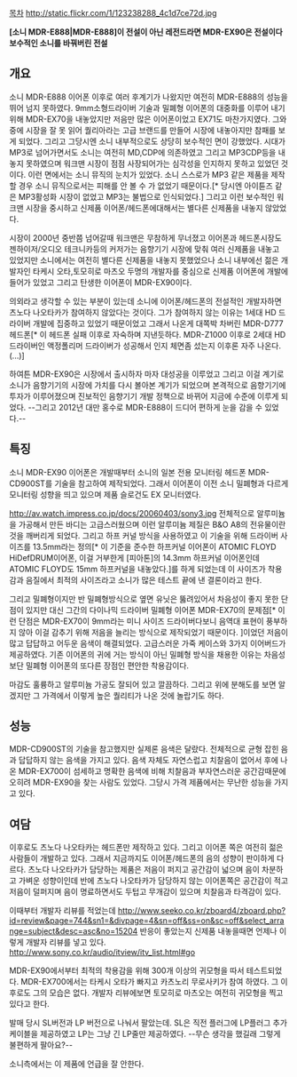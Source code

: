 [[목차]]
http://static.flickr.com/1/123238288_4c1d7ce72d.jpg

'''[소니 MDR-E888|MDR-E888]이 전설이 아닌 레전드라면 MDR-EX90은 전설이다'''
'''보수적인 소니를 바꿔버린 전설'''

== 개요 ==

소니 MDR-E888 이어폰 이후로 여러 후계기가 나왔지만 여전히 MDR-E888의 성능을 뛰어 넘지 못하였다. 9mm소형드라이버 기술과 밀폐형 이어폰의 대중화를 이루어 내기 위해 MDR-EX70을 내놓았지만 저음만 많은 이어폰이었고 EX71도 마찬가지였다. 그와중에 시장을 잘 못 읽어 퀄리아라는 고급 브랜드를 만들어 시장에 내놓아지만 참패를 보게 되었다. 그리고 그당시엔 소니 내부적으로도 상당히 보수적인 면이 강했었다. 시대가 MP3로 넘어가면서도 소니는 여전히 MD,CDP에 의존하였고 그리고 MP3CDP등을 내놓지 못하였으며 워크맨 시장이 점점 사장되어가는 심각성을 인지하지 못하고 있었던 것이다. 이런 면에서는 소니 뮤직의 눈치가 있었다. 소니 스스로가 MP3 같은 제품을 제작할 경우 소니 뮤직으로서는 피해를 안 볼 수 가 없었기 때문이다.[* 당시엔 아이튠즈 같은 MP3활성화 시장이 없었고 MP3는 불법으로 인식되었다.] 그리고 이런 보수적인 워크맨 시장을 중시하고 신제품 이어폰/헤드폰에대해서는 별다른 신제품을 내놓지 않았었다.

시장이 2000년 중반쯤 넘어갈때 워크맨은 무참하게 무너졌고 이어폰과 헤드폰시장도 젠하이저/오디오 테크니카등의 커저가는 음향기기 시장에 맞춰 여러 신제품을 내놓고 있었지만 소니에서는 여전히 별다른 신제품을 내놓지 못했었으나 소니 내부에선 젊은 개발자인 타케시 오타,토모히로 마츠오 두명의 개발자를 중심으로 신제품 이어폰에 개발에 들어가 있었고 그리고 탄생한 이어폰이 MDR-EX90이다.

의외라고 생각할 수 있는 부분이 있는데 소니에 이어폰/헤드폰의 전설적인 개발자하면 츠노다 나오타카가 참여하지 않았다는 것이다. 그가 참여하지 않는 이유는 1세대 HD 드라이버 개발에 집중하고 있었기 때문이었고 그래서 나온게 대쪽박 차버린 MDR-D777 헤드폰[* 이 헤드폰 실패 이후로 자숙하며 지낸듯하다. MDR-Z1000 이후로 2세대 HD 드라이버인 액정폴리머 드라이버가 성공해서 인지 체면좀 섰는지 이후론 자주 나온다. (...)]

하여튼 MDR-EX90은 시장에서 출시하자 마자 대성공을 이루었고 그리고 이걸 계기로 소니가 음향기기의 시장에 가치를 다시 볼아본 계기가 되었으며 본격적으로 음향기기에 투자가 이루어졌으며 진보적인 음향기기 개발 정책으로 바뀌어 지금에 수준에 이루게 되었다. --그리고 2012년 대만 홍수로 MDR-E888이 드디어 편하게 눈을 감을 수 있었다.--

== 특징 ==

소니 MDR-EX90 이어폰은 개발때부터 소니의 일본 전용 모니터링 헤드폰 MDR-CD900ST를 기술을 참고하여 제작되었다.
그래서 이어폰이 이전 소니 밀폐형과 다르게 모니터링 성향을 띄고 있으며 제품 슬로건도 EX 모니터였다.

http://av.watch.impress.co.jp/docs/20060403/sony3.jpg
전체적으로 알루미늄을 가공해서 만든 바디는 고급스러웠으며 이런 알루미늄 제질은 B&O A8의 전유물이란 것을 깨버리게 되었다.
그리고 하프 커널 방식을 사용하였고 이 기술을 위해 드라이버 사이즈를 13.5mm라는 정의[* 이 기준을 준수한 하프커널 이어폰이 ATOMIC FLOYD HiDefDRUM이어폰, 이걸 거부한게 [피아톤]의 14.3mm 하프커널 이어폰인데 ATOMIC FLOYD도 15mm 하프커널을 내놓았다.]를 하게 되었는데 이 사이즈가 착용감과 음질에서 최적의 사이즈라고 소니가 많은 테스트 끝에 낸 결론이라고 한다.

그리고 밀폐형이지만 반 밀폐형방식으로 옆면 유닛은 뚫려있어서 차음성이 좋지 못한 단점이 있지만 대신 그간의 다이나믹 드라이버 밀폐형 이어폰 MDR-EX70의 문제점[* 이런 단점은 MDR-EX70이 9mm라는 미니 사이즈 드라이버다보니 음역대 표현이 풍부하지 않아 이걸 감추기 위해 저음을 늘리는 방식으로 제작되었기 때문이다. ]이었던 저음이 많고 답답하고 어두운 음색이 해결되었다.
고급스러운 가죽 케이스와 3가지 이어버드가 제공하였다. 기존 이어폰의 귀에 거는 방식이 아닌 밀폐형 방식을 채용한 이유는 차음성보단 밀폐형 이어폰의 또다른 장점인 편안한 착용감이다.

마감도 훌륭하고  알루미늄 가공도 잘되어 있고 깔끔하다. 그리고 위에 분해도를 보면 알겠지만 그 가격에서 이렇게 높은 퀄리티가 나온 것에 놀랍기도 하다.

== 성능 ==

MDR-CD900ST의 기술을 참고했지만 실제론 음색은 달랐다.
전체적으로 균형 잡힌 음과 답답하지 않는 음색을 가지고 있다.
음색 자체도 자연스럽고 치찰음이 없어서 후에 나온 MDR-EX700이 섬세하고 명확한 음색에 비해 치찰음과 부자연스러운 공간감때문에 오히려 MDR-EX90을 찾는 사람도 있었다. 
그당시 가격 제품에서는 무난한 성능을 가지고 있다.


== 여담 ==

이후로도 츠노다 나오타카는 헤드폰만 제작하고 있다. 그리고 이어폰 쪽은 여전히 젊은 사람들이 개발하고 있다. 그래서 지금까지도 이어폰/헤드폰의 음의 성향이 판이하게 다르다. 츠노다 나오타카가 담당하는 제품은 저음이 퍼지고 공간감이 넓으며 음이 차분하고 가벼운 성향이인데 반에 츠노다 나오타카가 담당하지 않는 이어폰쪽은 공간감이 적고 저음이 덜퍼지며 음이 명료하면서도 두텁고 무개감이 있으며 치찰음과 타격감이 있다.

이때부터 개발자 리뷰를 적었는데
http://www.seeko.co.kr/zboard4/zboard.php?id=review&page=744&sn1=&divpage=4&sn=off&ss=on&sc=off&select_arrange=subject&desc=asc&no=15204
반응이 좋았는지 신제품 내놓을때면 언제나 이렇게 개발자 리뷰를 넣고 있다.
http://www.sony.co.kr/audio/itview/itv_list.html#go

MDR-EX90에서부터 최적의 착용감을 위해 300개 이상의 귀모형을 따서 테스트되었다.
MDR-EX700에서는 타케시 오타가 빠지고 카츠노리 무로사키가 참여 하였다. 그 이후로도 그의 모습은 없다.
개발자 리뷰에보면 토모히로 마츠오는 여전히 귀모형을 찍고 있다고 한다.

발매 당시 SL버전과 LP 버전으로 나눠서 팔았는데. SL은 직전 플러그에 LP플러그 추가 케이블을 제공하였고 LP는 그냥 긴 LP줄만 제공하였다. --무슨 생각을 했길래 그렇게 불편하게 팔아요?--

소니측에서는 이 제품에 언급을 잘 안한다.
